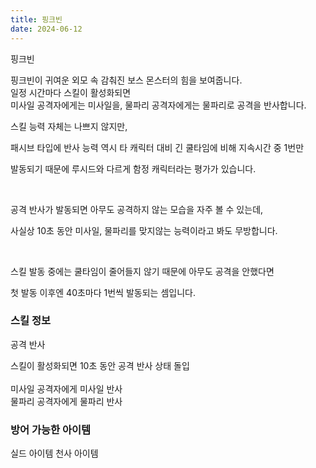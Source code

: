 ```yaml
---
title: 핑크빈
date: 2024-06-12
---
```


<Sprite className="character" backgroundPosition="-1420px -1450px">핑크빈</Sprite>

<Bq>핑크빈이 귀여운 외모 속 감춰진 보스 몬스터의 힘을 보여줍니다.<br/>
일정 시간마다 스킬이 활성화되면<br/>
미사일 공격자에게는 미사일을, 물파리 공격자에게는 물파리로 공격을 반사합니다.</Bq>

스킬 능력 자체는 나쁘지 않지만, 

패시브 타입에 반사 능력 역시 타 캐릭터 대비 긴 쿨타임에 비해 지속시간 중 1번만

발동되기 때문에 루시드와 다르게 함정 캐릭터라는 평가가 있습니다.

<br/>

공격 반사가 발동되면 아무도 공격하지 않는 모습을 자주 볼 수 있는데,

사실상 10초 동안 미사일, 물파리를 맞지않는 능력이라고 봐도 무방합니다.

<br/>

스킬 발동 중에는 쿨타임이 줄어들지 않기 때문에 아무도 공격을 안했다면

첫 발동 이후엔 40초마다 1번씩 발동되는 셈입니다.

### 스킬 정보

<Sprite className="skill" backgroundPosition="-100px -460px">공격 반사</Sprite>

<Info diffText="초보자 추천" titleText="공격 반사" tagText="패시브"/>

<Bq>스킬이 활성화되면 10초 동안 공격 반사 상태 돌입<br/><br/>
미사일 공격자에게 미사일 반사<br/>
물파리 공격자에게 물파리 반사</Bq>

<TagList title="재사용 대기시간">
    <Tag name="일반" text1="32초"/>
    <Tag name="고급" text1="31초"/>
    <Tag name="희귀" text1="30초"/>
    <Tag name="영웅" text1="29초"/>
    <Tag name="전설" text1="28초"/>
</TagList>

### 방어 가능한 아이템

<Division className="mdFlex mdCg">
    <Sprite className="item" backgroundPosition="-244px -165px">실드 아이템</Sprite>
    <Sprite className="item" backgroundPosition="-87px -13px">천사 아이템</Sprite>
</Division>